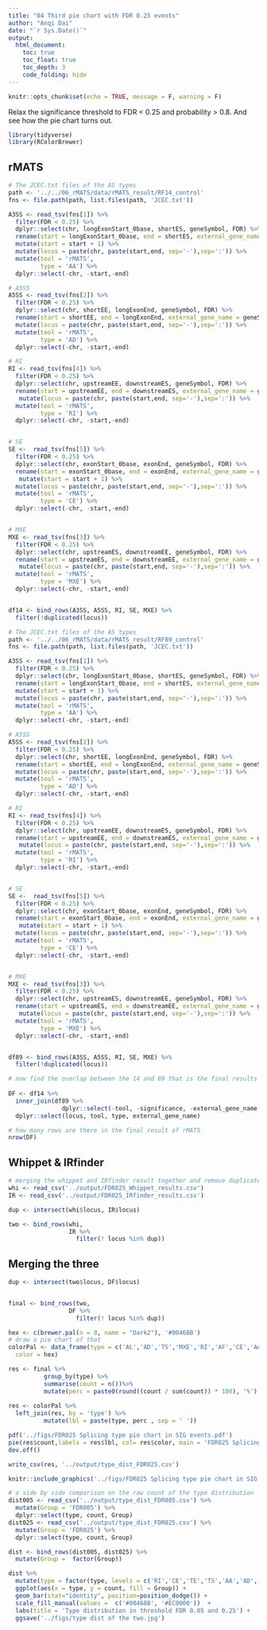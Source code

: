 ```yaml
---
title: "04 Third pie chart with FDR 0.25 events"
author: "Anqi Dai"
date: "`r Sys.Date()`"
output:
  html_document:
    toc: true
    toc_float: true
    toc_depth: 3
    code_folding: hide
---
```


```r
knitr::opts_chunk$set(echo = TRUE, message = F, warning = F)
```

Relax the significance threshold to FDR < 0.25 and probability > 0.8.
And see how the pie chart turns out.

```r
library(tidyverse)
library(RColorBrewer)
```

## rMATS

```r
# The JCEC.txt files of the AS types
path <- '../../06_rMATS/data/rMATS_result/RF14_control'
fns <- file.path(path, list.files(path, 'JCEC.txt'))
```

```r
A3SS <- read_tsv(fns[1]) %>%
  filter(FDR < 0.25) %>%
  dplyr::select(chr, longExonStart_0base, shortES, geneSymbol, FDR) %>%
  rename(start = longExonStart_0base, end = shortES, external_gene_name = geneSymbol, significance  = FDR) %>%
  mutate(start = start + 1) %>%
  mutate(locus = paste(chr, paste(start,end, sep='-'),sep=':')) %>%
  mutate(tool = 'rMATS',
         type = 'AA') %>%
  dplyr::select(-chr, -start,-end)

# A5SS 
A5SS <- read_tsv(fns[2]) %>%
  filter(FDR < 0.25) %>%
  dplyr::select(chr, shortEE, longExonEnd, geneSymbol, FDR) %>%
  rename(start = shortEE, end = longExonEnd, external_gene_name = geneSymbol, significance  = FDR) %>%
  mutate(locus = paste(chr, paste(start,end, sep='-'),sep=':')) %>%
  mutate(tool = 'rMATS',
         type = 'AD') %>%
  dplyr::select(-chr, -start,-end)

# RI 
RI <- read_tsv(fns[4]) %>%
  filter(FDR < 0.25) %>%
  dplyr::select(chr, upstreamEE, downstreamES, geneSymbol, FDR) %>%
  rename(start = upstreamEE, end = downstreamES, external_gene_name = geneSymbol, significance  = FDR) %>%
   mutate(locus = paste(chr, paste(start,end, sep='-'),sep=':')) %>%
  mutate(tool = 'rMATS',
         type = 'RI') %>%
  dplyr::select(-chr, -start,-end)


# SE
SE <-  read_tsv(fns[5]) %>%
  filter(FDR < 0.25) %>%
  dplyr::select(chr, exonStart_0base, exonEnd, geneSymbol, FDR) %>%
  rename(start = exonStart_0base, end = exonEnd, external_gene_name = geneSymbol, significance  = FDR) %>%
   mutate(start = start + 1) %>%
  mutate(locus = paste(chr, paste(start,end, sep='-'),sep=':')) %>%
  mutate(tool = 'rMATS',
         type = 'CE') %>%
  dplyr::select(-chr, -start,-end)


# MXE
MXE <- read_tsv(fns[3]) %>%
  filter(FDR < 0.25) %>%
  dplyr::select(chr, upstreamES, downstreamEE, geneSymbol, FDR) %>%
  rename(start = upstreamES, end = downstreamEE, external_gene_name = geneSymbol, significance  = FDR) %>%
   mutate(locus = paste(chr, paste(start,end, sep='-'),sep=':')) %>%
  mutate(tool = 'rMATS',
         type = 'MXE') %>%
  dplyr::select(-chr, -start,-end)


df14 <- bind_rows(A3SS, A5SS, RI, SE, MXE) %>%
  filter(!duplicated(locus))
```

```r
# The JCEC.txt files of the AS types
path <- '../../06_rMATS/data/rMATS_result/RF89_control'
fns <- file.path(path, list.files(path, 'JCEC.txt'))
```

```r
A3SS <- read_tsv(fns[1]) %>%
  filter(FDR < 0.25) %>%
  dplyr::select(chr, longExonStart_0base, shortES, geneSymbol, FDR) %>%
  rename(start = longExonStart_0base, end = shortES, external_gene_name = geneSymbol, significance  = FDR) %>%
  mutate(start = start + 1) %>%
  mutate(locus = paste(chr, paste(start,end, sep='-'),sep=':')) %>%
  mutate(tool = 'rMATS',
         type = 'AA') %>%
  dplyr::select(-chr, -start,-end)

# A5SS 
A5SS <- read_tsv(fns[2]) %>%
  filter(FDR < 0.25) %>%
  dplyr::select(chr, shortEE, longExonEnd, geneSymbol, FDR) %>%
  rename(start = shortEE, end = longExonEnd, external_gene_name = geneSymbol, significance  = FDR) %>%
  mutate(locus = paste(chr, paste(start,end, sep='-'),sep=':')) %>%
  mutate(tool = 'rMATS',
         type = 'AD') %>%
  dplyr::select(-chr, -start,-end)

# RI 
RI <- read_tsv(fns[4]) %>%
  filter(FDR < 0.25) %>%
  dplyr::select(chr, upstreamEE, downstreamES, geneSymbol, FDR) %>%
  rename(start = upstreamEE, end = downstreamES, external_gene_name = geneSymbol, significance  = FDR) %>%
   mutate(locus = paste(chr, paste(start,end, sep='-'),sep=':')) %>%
  mutate(tool = 'rMATS',
         type = 'RI') %>%
  dplyr::select(-chr, -start,-end)


# SE
SE <-  read_tsv(fns[5]) %>%
  filter(FDR < 0.25) %>%
  dplyr::select(chr, exonStart_0base, exonEnd, geneSymbol, FDR) %>%
  rename(start = exonStart_0base, end = exonEnd, external_gene_name = geneSymbol, significance  = FDR) %>%
   mutate(start = start + 1) %>%
  mutate(locus = paste(chr, paste(start,end, sep='-'),sep=':')) %>%
  mutate(tool = 'rMATS',
         type = 'CE') %>%
  dplyr::select(-chr, -start,-end)


# MXE
MXE <- read_tsv(fns[3]) %>%
  filter(FDR < 0.25) %>%
  dplyr::select(chr, upstreamES, downstreamEE, geneSymbol, FDR) %>%
  rename(start = upstreamES, end = downstreamEE, external_gene_name = geneSymbol, significance  = FDR) %>%
   mutate(locus = paste(chr, paste(start,end, sep='-'),sep=':')) %>%
  mutate(tool = 'rMATS',
         type = 'MXE') %>%
  dplyr::select(-chr, -start,-end)


df89 <- bind_rows(A3SS, A5SS, RI, SE, MXE) %>%
  filter(!duplicated(locus))
```

```r
# now find the overlap between the 14 and 89 that is the final results
 
DF <- df14 %>%
  inner_join(df89 %>%
               dplyr::select(-tool, -significance, -external_gene_name,-type), by = 'locus') %>%
  dplyr::select(locus, tool, type, external_gene_name)
```

```r
# how many rows are there in the final result of rMATS
nrow(DF)
```

## Whippet & IRfinder
 
```r
# merging the whippet and IRfinder result together and remove duplicates if any
whi <- read_csv('../output/FDR025_Whippet_results.csv')
IR <- read_csv('../output/FDR025_IRfinder_results.csv')

dup <- intersect(whi$locus, IR$locus)

two <- bind_rows(whi,
                 IR %>%
                   filter(! locus %in% dup)) 
```

## Merging the three

```r
dup <- intersect(two$locus, DF$locus)


final <- bind_rows(two,
                 DF %>%
                   filter(! locus %in% dup)) 
```

```r
hex <- c(brewer.pal(n = 8, name = "Dark2"), '#00468B')
# draw a pie chart of that
colorPal <- data_frame(type = c('AL','AD','TS','MXE','RI','AF','CE','AA','TE'), 
  color = hex) 

res <- final %>%
          group_by(type) %>%
          summarise(count = n())%>%
          mutate(perc = paste0(round((count / sum(count)) * 100), '%') ) 
  
res <- colorPal %>%
  left_join(res, by = 'type') %>%
          mutate(lbl = paste(type, perc , sep = ' '))

pdf('../figs/FDR025 Splicing type pie chart in SIG events.pdf')
pie(res$count,labels = res$lbl, col= res$color, main = 'FDR025 Splicing type pie chart in SIG events')
dev.off()

write_csv(res, '../output/type_dist_FDR025.csv')
```

```r
knitr::include_graphics('../figs/FDR025 Splicing type pie chart in SIG events.pdf')
```

```r
# a side by side comparison on the raw count of the type distribution
dist005 <- read_csv('../output/type_dist_FDR005.csv') %>%
  mutate(Group = 'FDR005') %>%
  dplyr::select(type, count, Group)
dist025 <- read_csv('../output/type_dist_FDR025.csv') %>%
  mutate(Group = 'FDR025') %>%
  dplyr::select(type, count, Group)

dist <- bind_rows(dist005, dist025) %>%
  mutate(Group =  factor(Group))

dist %>%
  mutate(type = factor(type, levels = c('RI','CE','TE','TS','AA','AD','AF','AL','MXE'))) %>%
  ggplot(aes(x = type, y = count, fill = Group)) +
  geom_bar(stat="identity", position=position_dodge()) +
  scale_fill_manual(values =  c('#00468B', '#EC0000'))  +
  labs(title = 'Type distribution in threshold FDR 0.05 and 0.25') +
  ggsave('../figs/type dist of the two.jpg')
 
```

